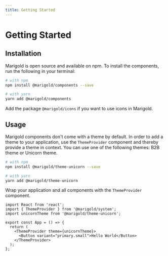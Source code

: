 ```yaml
---
title: Getting Started
---
```



# Getting Started

## Installation

Marigold is open source and available on npm. To install the components, run the following in your terminal:

```bash code
# with npm
npm install @marigold/components --save

# with yarn
yarn add @marigold/components
```

Add the package `@marigold/icons` if you want to use icons in Marigold.

## Usage

Marigold components don't come with a theme by default. In order to add a theme to your application, use the `ThemeProvider`
component and thereby provide a theme in context. You can use one of the following themes: <Link to="../../themes/b2b">B2B theme</Link> or <Link to="../../themes/unicorn">Unicorn theme</Link>.

```bash code
# with npm
npm install @marigold/theme-unicorn --save

# with yarn
yarn add @marigold/theme-unicorn
```

Wrap your application and all components with the `ThemeProvider` component.

```tsx code
import React from 'react';
import { ThemeProvider } from '@marigold/system';
import unicornTheme from '@marigold/theme-unicorn';

export const App = () => {
  return (
    <ThemeProvider theme={unicornTheme}>
      <Button variant="primary.small">Hello World</Button>
    </ThemeProvider>
  );
};
```

